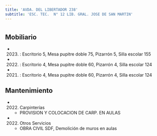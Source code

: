 ```yaml
---
title: 'AVDA. DEL LIBERTADOR 238'
subtitle: 'ESC. TEC.  N° 12 LIB. GRAL. JOSE DE SAN MARTIN'
---
```


#


## Mobiliario

*  (2023) : Escritorio 5, Mesa pupitre doble 75, Pizarrón 5, Silla escolar 155 

*  (2022) : Escritorio 4, Mesa pupitre doble 60, Pizarrón 4, Silla escolar 124 

*  (2021) : Escritorio 4, Mesa pupitre doble 60, Pizarrón 4, Silla escolar 124 





## Mantenimiento

*  (2022) Carpinterías 
    + PROVISION Y COLOCACION DE CARP. EN AULAS

*  (2022) Otros Servicios 
    + OBRA CIVIL SDF, Demolición de muros en aulas



